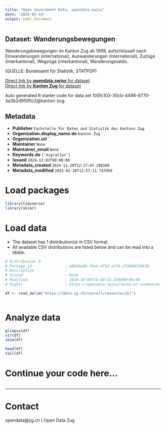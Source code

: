 ```yaml
---
title: "Open Government Data, opendata.swiss"
date: "2025-03-14"
output: html_document
---
```


## Dataset: Wanderungsbewegungen

Wanderungsbewegungen im Kanton Zug ab 1999, aufschlüsselt nach
Einwanderungen (international),
Auswanderungen (international),
Zuzüge (interkantonal),
Wegzüge (interkantonal),
Wanderungssaldo.

(QUELLE: Bundesamt für Statistik, STATPOP)

[Direct link by **opendata.swiss** for dataset](https://opendata.swiss/de/dataset/wanderungsbewegungen)<br>
[Direct link by **Kanton Zug** for dataset](https://www.zg.ch/behoerden/gesundheitsdirektion/statistikfachstelle/themen/01bevoelkerungszahlen/zu-und-wegzuege)

Auto generated R starter code for data set 105fc103-30cb-4498-8770-4a3b2d9595c2@kanton-zug.

## Metadata

- **Publisher** `Fachstelle für Daten und Statistik des Kantons Zug`
- **Organization.display_name.de** `Kanton Zug`
- **Organization.url** ``
- **Maintainer** `None`
- **Maintainer_email** `None`
- **Keywords.de** `['migration']`
- **Issued** `2024-12-02T00:00:00`
- **Metadata_created** `2024-11-29T12:17:47.296506`
- **Metadata_modified** `2025-02-26T12:57:11.747950`


# Load packages

```r

library(tidyverse)
library(skimr)

```

# Load data

-   The dataset has 1 distribution(s) in CSV format.
-   All available CSV distributions are listed below and can be read into a tibble.

```r

# Distribution 0
# Package_id               : e8634e88-f6ee-4f5d-a17b-27dd49226630
# Description              : 
# Issued                   : None
# Modified                 : 2024-10-08T14:40:53.930000+00:00
# Rights                   : https://opendata.swiss/terms-of-use#terms_open

df <- read_delim('https://data.zg.ch/store/1/resource/257')



```

# Analyze data

```r

glimpse(df)
str(df)
skim(df)

head(df)
tail(df)

```

# Continue your code here...

```r

```

------------------------------------------------------------------------

# Contact

opendata@zg.ch | Open Data Zug
